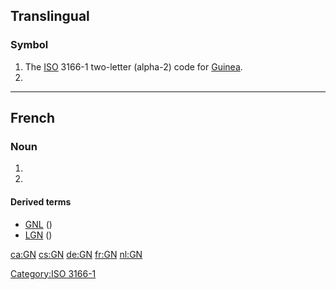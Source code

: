 {{also|gn|.gn}}
==Translingual==

===Symbol===
{{head|mul|symbol}}
# The [[ISO]] 3166-1 two-letter (alpha-2) code for [[Guinea]].
# {{SI-unit-abb|giga|newton|[[force]]}}

[[Category:ISO 3166-1]]

----
==French==
===Noun===
{{fr-noun|m|-}}
# {{abbreviation of|lang=fr|gaz naturel}}
# {{abbreviation of|lang=fr|groupe nominal}}
====Derived terms====
* [[GNL]] ({{l|fr|gaz naturel liquéfié}})
* [[LGN]] ({{l|fr|liquide de gaz naturel}})

[[ca:GN]]
[[cs:GN]]
[[de:GN]]
[[fr:GN]]
[[nl:GN]]